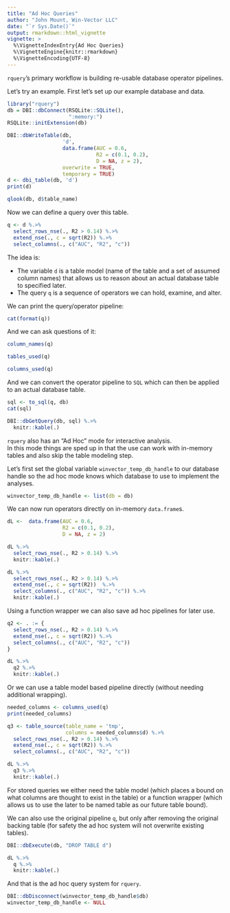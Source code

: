 ```yaml
---
title: "Ad Hoc Queries"
author: "John Mount, Win-Vector LLC"
date: "`r Sys.Date()`"
output: rmarkdown::html_vignette
vignette: >
  %\VignetteIndexEntry{Ad Hoc Queries}
  %\VignetteEngine{knitr::rmarkdown}
  %\VignetteEncoding{UTF-8}
---
```


`rquery`'s primary workflow is building re-usable database operator pipelines.

Let's try an example. First let's set up our example database and data.

```r
library("rquery")
db = DBI::dbConnect(RSQLite::SQLite(), 
                    ":memory:")
RSQLite::initExtension(db)

DBI::dbWriteTable(db,
                  'd',
                  data.frame(AUC = 0.6, 
                             R2 = c(0.1, 0.2), 
                             D = NA, z = 2),
                  overwrite = TRUE,
                  temporary = TRUE)
d <- dbi_table(db, 'd')
print(d)

qlook(db, d$table_name)
```

Now we can define a query over this table.

```r
q <- d %.>%
  select_rows_nse(., R2 > 0.14) %.>%
  extend_nse(., c = sqrt(R2)) %.>%
  select_columns(., c("AUC", "R2", "c"))
```

The idea is:

  * The variable `d` is a table model (name of the table and a set of assumed column names) that allows us to reason about an actual database table to specified later.
  * The query `q` is a sequence of operators we can hold, examine, and alter.

We can print the query/operator pipeline:

```r
cat(format(q))
```

And we can ask questions of it:

```r
column_names(q)

tables_used(q)

columns_used(q)
```

And we can convert the operator pipeline to `SQL` which can then be applied
to an actual database table.

```r
sql <- to_sql(q, db)
cat(sql)
```

```r
DBI::dbGetQuery(db, sql) %.>%
  knitr::kable(.)
```

`rquery` also has an "Ad Hoc" mode for interactive analysis.  
In this mode things are sped up in that the use can work with in-memory tables
and also skip the table modeling step.

Let's first set the global variable `winvector_temp_db_handle` to our 
database handle so the ad hoc mode knows which database to use to implement
the analyses.

```r
winvector_temp_db_handle <- list(db = db)
```


We can now run operators directly on in-memory `data.frame`s.

```r
dL <-  data.frame(AUC = 0.6, 
                  R2 = c(0.1, 0.2), 
                  D = NA, z = 2)

dL %.>%
  select_rows_nse(., R2 > 0.14) %.>%
  knitr::kable(.)

dL %.>%
  select_rows_nse(., R2 > 0.14) %.>%
  extend_nse(., c = sqrt(R2))  %.>%
  select_columns(., c("AUC", "R2", "c")) %.>%
  knitr::kable(.)
```

Using a function wrapper we can also save ad hoc pipelines for later use.

```r
q2 <- . := {
  select_rows_nse(., R2 > 0.14) %.>%
  extend_nse(., c = sqrt(R2)) %.>%
  select_columns(., c("AUC", "R2", "c"))
}

dL %.>% 
  q2 %.>%
  knitr::kable(.)
```

Or we can use a table model based pipeline directly (without needing additional wrapping).

```r
needed_columns <- columns_used(q)
print(needed_columns)

q3 <- table_source(table_name = 'tmp', 
                   columns = needed_columns$d) %.>%
  select_rows_nse(., R2 > 0.14) %.>%
  extend_nse(., c = sqrt(R2)) %.>%
  select_columns(., c("AUC", "R2", "c"))

dL %.>% 
  q3 %.>%
  knitr::kable(.)
```

For stored queries we either need the table model (which places a bound on what columns are 
thought to exist in the table) or a function wrapper (which allows us to use the later
to be named table as our future table bound).

We can also use the original pipeline `q`, but only after removing the original backing table
(for safety the ad hoc system will not overwrite existing tables).

```r
DBI::dbExecute(db, "DROP TABLE d")

dL %.>% 
  q %.>%
  knitr::kable(.)
```


And that is the ad hoc query system for `rquery`.

```r
DBI::dbDisconnect(winvector_temp_db_handle$db)
winvector_temp_db_handle <- NULL
```
